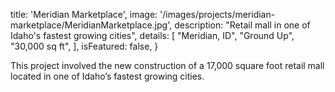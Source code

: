 
  title: 'Meridian Marketplace',
  image: '/images/projects/meridian-marketplace/MeridianMarketplace.jpg',
  description: "Retail mall in one of Idaho's fastest growing cities",
  details: [
    "Meridian, ID",
    "Ground Up",
    "30,000 sq ft",
  ],
  isFeatured: false,
}


This project involved the new construction of a 17,000 square foot retail mall located in one of Idaho’s fastest growing cities.